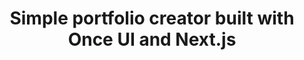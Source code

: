 ---
title: "Simple portfolio creator built with Once UI and Next.js"
publishedAt: "2024-04-08"
images:
  - "/images/projects/project-01/video-01.mp4"
---